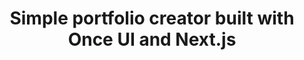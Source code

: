 ---
title: "Simple portfolio creator built with Once UI and Next.js"
publishedAt: "2024-04-08"
images:
  - "/images/projects/project-01/video-01.mp4"
---